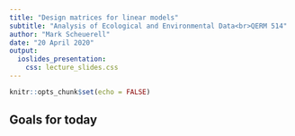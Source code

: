 ```yaml
---
title: "Design matrices for linear models"
subtitle: "Analysis of Ecological and Environmental Data<br>QERM 514"
author: "Mark Scheuerell"
date: "20 April 2020"
output:
  ioslides_presentation:
    css: lecture_slides.css
---
```


```r
knitr::opts_chunk$set(echo = FALSE)
```

## Goals for today

